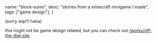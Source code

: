   name: "block-sumo",
  desc: "stories from a minecraft minigame I made",
  tags: ["game design"],
}

(sorry wip!!! haha)

this might not be game design related, but you can check out [/works/off-the-dial-site](/works/off-the-dial-site)
